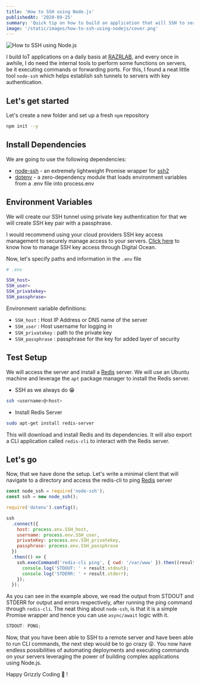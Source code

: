 ```yaml
---
title: 'How to SSH using Node.js'
publishedAt: '2020-09-25'
summary: 'Quick tip on how to build an application that will SSH to servers and run commands using Node.js for automation of commands and complex deployments.'
image: '/static/images/how-to-ssh-using-nodejs/cover.png'
---
```


![How to SSH using Node.js](/static/images/how-to-ssh-using-nodejs/cover.png)


I build IoT applications on a daily basis at [RAZRLAB](https://razrlab.com/), and every once in awhile, I do need the internal tools to perform some functions on servers, be it executing commands or forwarding ports. For this, I found a neat little tool `node-ssh` which helps establish ssh tunnels to servers with key authentication.

## Let's get started

Let's create a new folder and set up a fresh `npm` repository

```bash
npm init --y
```

## Install Dependencies

We are going to use the following dependencies:

- [node-ssh](https://www.npmjs.com/package/node-ssh) - an extremely lightweight Promise wrapper for [ssh2](https://github.com/mscdex/ssh2)
- [dotenv](https://www.npmjs.com/package/dotenv) - a zero-dependency module that loads environment variables from a .env file into process.env

## Environment Variables

We will create our SSH tunnel using private key authentication for that we will create SSH key pair with a passphrase.

I would recommend using your cloud providers SSH key access management to securely manage access to your servers. [Click here](https://www.digitalocean.com/docs/droplets/how-to/add-ssh-keys/to-account/) to know how to manage SSH key access through Digital Ocean.

Now, let's specify paths and information in the `.env` file

```bash
# .env

SSH_host=
SSH_user=
SSH_privatekey=
SSH_passphrase=
```

Environment variable definitions:

- `SSH_host` : Host IP Address or DNS name of the server
- `SSH_user` : Host username for logging in
- `SSH_privatekey` : path to the private key
- `SSH_passphrase` : passphrase for the key for added layer of security

## Test Setup

We will access the server and install a [Redis](https://redis.io/) server. We will use an Ubuntu machine and leverage the `apt` package manager to install the Redis server.

- SSH as we always do 😁

```bash
ssh <username>@<host>
```

- Install Redis Server

```bash
sudo apt-get install redis-server
```

This will download and install Redis and its dependencies. It will also export a CLI application called `redis-cli` to interact with the Redis server.

## Let's go

Now, that we have done the setup. Let's write a minimal client that will navigate to a directory and access the redis-cli to ping [Redis](https://redis.io/) server

```jsx
const node_ssh = require('node-ssh');
const ssh = new node_ssh();

require('dotenv').config();

ssh
  .connect({
    host: process.env.SSH_host,
    username: process.env.SSH_user,
    privateKey: process.env.SSH_privatekey,
    passphrase: process.env.SSH_passphrase
  })
  .then(() => {
    ssh.execCommand('redis-cli ping', { cwd: '/var/www' }).then((result) => {
      console.log('STDOUT: ' + result.stdout);
      console.log('STDERR: ' + result.stderr);
    });
  });
```

As you can see in the example above, we read the output from STDOUT and STDERR for output and errors respectively, after running the ping command through `redis-cli`.
The neat thing about `node-ssh`, is that it is a simple Promise wrapper and hence you can use `async/await` logic with it.

```jsx
STDOUT: PONG;
```

Now, that you have been able to SSH to a remote server and have been able to run CLI commands, the next step would be to go crazy 😝. You now have endless possibilities of automating deployments and executing commands on your servers leveraging the power of building complex applications using Node.js.

Happy Grizzly Coding 🐻 !
